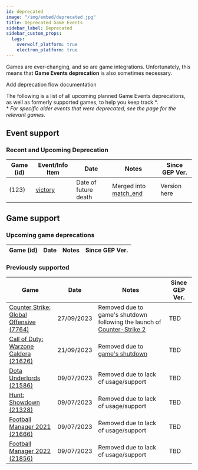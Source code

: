 ```yaml
---
id: deprecated
image: "/img/embed/deprecated.jpg"
title: Deprecated Game Events
sidebar_label: Deprecated
sidebar_custom_props:
  tags:
    overwolf_platform: true
    electron_platform: true
---
```


Games are ever-changing, and so are game integrations.
Unfortunately, this means that **Game Events deprecation** is also sometimes necessary.

<SkipMe type="TODO">
Add deprecation flow documentation
</SkipMe>


The following is a list of all upcoming planned Game Events deprecations,
as well as formerly supported games, to help you keep track \*.  
\* *For specific older events that were deprecated, see the page for the relevant games.*

<SkipMe type="TODO">

## Event support
### Recent and Upcoming Deprecation

Game  (id)         | Event/Info Item    | Date                    | Notes                 | Since GEP Ver. |
------------ | ------------------------- | ------------------------- | --------------------- | ------------- | 
[](deprecated) (123)     | [victory](deprecated) | Date of future death | Merged into [match_end](deprecated) |     Version here     |

</SkipMe>

## Game support
### Upcoming game deprecations

Game  (id)         | Date                    | Notes                 | Since GEP Ver. |
------------ | ------------------------- | --------------------- | ------------- | 



### Previously supported

Game         | Date                    | Notes                 | Since GEP Ver. |
------------ | ------------------------- | --------------------- | ------------- | 
[Counter Strike: Global Offensive (7764)](/api/live-game-data/deprecated/counter-strike-global-offensive)     | 27/09/2023 | Removed due to game's shutdown following the launch of [Counter-Strike 2](/api/live-game-data/supported-games/counter-strike-2) |     TBD     |
[Call of Duty: Warzone Caldera (21626)](/api/live-game-data/deprecated/call-of-duty-warzone-caldera)     | 21/09/2023 | Removed due to [game's shutdown](https://twitter.com/CallofDuty/status/1671926600429092864) |     TBD     |
[Dota Underlords (21586)](/api/live-game-data/deprecated/dota-underlords)     | 09/07/2023 | Removed due to lack of usage/support |     TBD     |
[Hunt: Showdown (21328)](/api/live-game-data/deprecated/hunt-showdown)     | 09/07/2023 | Removed due to lack of usage/support |     TBD     |
[Football Manager 2021 (21666)](/api/live-game-data/deprecated/football-manager-2021)     | 09/07/2023 | Removed due to lack of usage/support |     TBD     |
[Football Manager 2022 (21856)](/api/live-game-data/deprecated/football-manager-2022)     | 09/07/2023 | Removed due to lack of usage/support |     TBD     |
